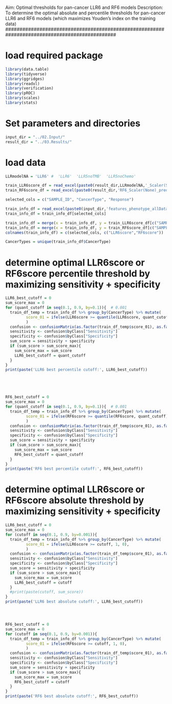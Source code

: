 ###############################################################################################
Aim: Optimal thresholds for pan-cancer LLR6 and RF6 models
Description: To determine the optimal absolute and percentile thresholds for pan-cancer LLR6 and RF6 models (which maximizes Youden’s index on the training data)
###############################################################################################



# load required package
```r
library(data.table)
library(tidyverse)
library(ggridges)
library(readxl)
library(verification)
library(pROC)
library(scales)
library(stats)

```

# Set parameters and directories
```r
input_dir = "../02.Input/"
result_dir = "../03.Results/"

```

# load data 
```r
LLRmodelNA = 'LLR6' #  'LLR6'  'LLR5noTMB'  'LLR5noChemo'

train_LLR6score_df = read_excel(paste0(result_dir,LLRmodelNA,'_Scaler(StandardScaler)_prediction.xlsx'), "0", col_names = TRUE)
train_RF6score_df = read_excel(paste0(result_dir,'RF6_Scaler(None)_prediction.xlsx'), "0", col_names = TRUE)

selected_cols = c("SAMPLE_ID", "CancerType", "Response")

train_info_df = read_excel(paste0(input_dir,'features_phenotype_allDatasets.xlsx'), "Chowell2015-2017")
train_info_df = train_info_df[selected_cols]

train_info_df = merge(x = train_info_df, y = train_LLR6score_df[c("SAMPLE_ID","y_pred")], by = "SAMPLE_ID")
train_info_df = merge(x = train_info_df, y = train_RF6score_df[c("SAMPLE_ID","y_pred")], by = "SAMPLE_ID")
colnames(train_info_df) = c(selected_cols, c("LLR6score","RF6score"))

CancerTypes = unique(train_info_df$CancerType)

```


# determine optimal LLR6score or RF6score percentile threshold by maximizing sensitivity + specificity
```r

LLR6_best_cutoff = 0
sum_score_max = 0
for (quant_cutoff in seq(0.1, 0.9, by=0.1)){  # 0.001
  train_df_temp = train_info_df %>% group_by(CancerType) %>% mutate(
         score_01 = ifelse(LLR6score >= quantile(LLR6score, quant_cutoff), 1, 0),
         )
  confusion <- confusionMatrix(as.factor(train_df_temp$score_01), as.factor(train_df_temp$Response))
  sensitivity <- confusion$byClass["Sensitivity"]
  specificity <- confusion$byClass["Specificity"]
  sum_score = sensitivity + specificity
  if (sum_score > sum_score_max){
    sum_score_max = sum_score
    LLR6_best_cutoff = quant_cutoff
  }
}
print(paste('LLR6 best percentile cutoff:', LLR6_best_cutoff))





RF6_best_cutoff = 0
sum_score_max = 0
for (quant_cutoff in seq(0.1, 0.9, by=0.1)){  # 0.001
  train_df_temp = train_info_df %>% group_by(CancerType) %>% mutate(
         score_01 = ifelse(RF6score >= quantile(RF6score, quant_cutoff), 1, 0),
         )
  confusion <- confusionMatrix(as.factor(train_df_temp$score_01), as.factor(train_df_temp$Response))
  sensitivity <- confusion$byClass["Sensitivity"]
  specificity <- confusion$byClass["Specificity"]
  sum_score = sensitivity + specificity
  if (sum_score > sum_score_max){
    sum_score_max = sum_score
    RF6_best_cutoff = quant_cutoff
  }
}
print(paste('RF6 best percentile cutoff:', RF6_best_cutoff))


```


# determine optimal LLR6score or RF6score absolute threshold by maximizing sensitivity + specificity
```r

LLR6_best_cutoff = 0
sum_score_max = 0
for (cutoff in seq(0.1, 0.9, by=0.001)){
  train_df_temp = train_info_df %>% group_by(CancerType) %>% mutate(
         score_01 = ifelse(LLR6score >= cutoff, 1, 0),
         )
  confusion <- confusionMatrix(as.factor(train_df_temp$score_01), as.factor(train_df_temp$Response))
  sensitivity <- confusion$byClass["Sensitivity"]
  specificity <- confusion$byClass["Specificity"]
  sum_score = sensitivity + specificity
  if (sum_score > sum_score_max){
    sum_score_max = sum_score
    LLR6_best_cutoff = cutoff
  }
  #print(paste(cutoff, sum_score))
}
print(paste('LLR6 best absolute cutoff:', LLR6_best_cutoff))




RF6_best_cutoff = 0
sum_score_max = 0
for (cutoff in seq(0.1, 0.9, by=0.001)){
  train_df_temp = train_info_df %>% group_by(CancerType) %>% mutate(
         score_01 = ifelse(RF6score >= cutoff, 1, 0),
         )
  confusion <- confusionMatrix(as.factor(train_df_temp$score_01), as.factor(train_df_temp$Response))
  sensitivity <- confusion$byClass["Sensitivity"]
  specificity <- confusion$byClass["Specificity"]
  sum_score = sensitivity + specificity
  if (sum_score > sum_score_max){
    sum_score_max = sum_score
    RF6_best_cutoff = cutoff
  }
}
print(paste('RF6 best absolute cutoff:', RF6_best_cutoff))


```
